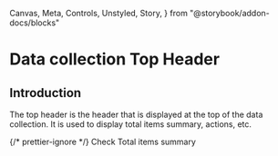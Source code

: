   Canvas,
  Meta,
  Controls,
  Unstyled,
  Story,
} from "@storybook/addon-docs/blocks"

<Meta title="Data collection/Top Header" />

# Data collection Top Header

## Introduction

The top header is the header that is displayed at the top of the data
collection. It is used to display total items summary, actions, etc.

{/* prettier-ignore */}
 Check <LinkTo kind="Components/Data Collection/Total Items Summary" story="Documentation">Total
items summary</LinkTo>
